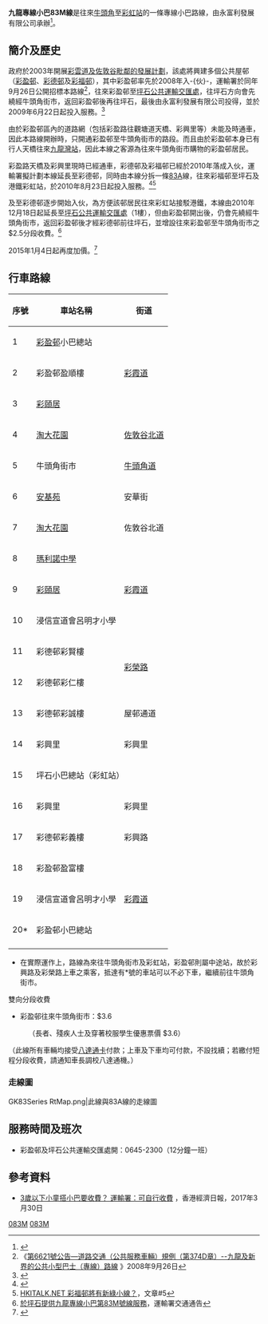 {{公共汽車路線資訊
|路線名稱=九龍專線小巴83M線
|外文名稱=
|外文語言=
|代表圖像=KowloonMinibus83M JX3376.jpg
|圖像尺寸=
|代表圖像二=
|圖像尺寸二=
|經營者=永富利發展
|路線用車=豐田Coaster
|路綫資訊=
|起點站=[[牛頭角,坪石公共運輸交匯處|牛頭角,坪石公共運輸交匯處]]
|途經地點= [[彩霞邨|彩霞邨]]（只限往坪石方向）、[[彩德邨|彩德邨]]
|去程途經地點=
|回程途經地點=
|終點站=[[坪石邨|坪石邨]]
|路線性質=
|全程行駛里程=
|單程行駛里程=
|全程行車時間=
|單程行車時間=
|服務時間=
|起點站服務時間=0645-2300
|終點站服務時間= 0645-2300
|班次頻率=12分
|全程收費=$4
|分段收費站點=
|去程分段收費站點=彩盈邨往來牛頭角街市：$3.6
|回程分段收費站點=無
|服務時間以外替代路線=
|主要競爭交通= [[九龍區專線小巴35線|小巴35]]、68、[[九龍區專線小巴83A線|83A]]、[[九龍巴士2A線|巴士2X]]、[[九龍巴士9號線|9]]、[[九龍巴士28B線|28B]]等<br>[[港鐵|港鐵]]<br>步行
|備註=
}}

'''九龍專線小巴83M線'''是往來[[牛頭角|牛頭角]]至[[彩虹站|彩虹站]]的一條專線小巴路線，由永富利發展有限公司承辦<ref>{{Cite web |url=http://www.foreverichly.com/ |title=永富利發展有限公司官方網站 |accessdate=2021-02-15 |archive-date=2014-05-17 |archive-url=https://web.archive.org/web/20140517124950/http://foreverichly.com/ |dead-url=no }}</ref>。

==簡介及歷史==
政府於2003年開展[[平山_(香港)|彩雲道及佐敦谷毗鄰的發展計劃]]，該處將興建多個公共屋邨（[[彩盈邨|彩盈邨]]、[[彩德邨|彩德邨]]及[[彩福邨|彩福邨]]），其中彩盈邨率先於2008年入-{伙}-，運輸署於同年9月26日公開招標本路線<ref>《[http://www.gld.gov.hk/cgi-bin/gld/egazette/gazettefiles.cgi?lang=c&year=2008&month=9&day=26&vol=12&no=39&gn=6621&header=1&part=0&df=1&nt=gn&newfile=1&acurrentpage=12&agree=1&gaz_type=mg 第6621號公告—道路交通（公共服務車輛）規例（第374D章）--九龍及新界的公共小型巴士（專線）路線] {{Wayback|url=http://www.gld.gov.hk/cgi-bin/gld/egazette/gazettefiles.cgi?lang=c&year=2008&month=9&day=26&vol=12&no=39&gn=6621&header=1&part=0&df=1&nt=gn&newfile=1&acurrentpage=12&agree=1&gaz_type=mg |date=20081201011512 }}》2008年9月26日</ref>，往來彩盈邨至[[坪石公共運輸交匯處|坪石公共運輸交匯處]]，往坪石方向會先繞經牛頭角街市，返回彩盈邨後再往坪石，最後由永富利發展有限公司投得，並於2009年6月22日起投入服務。<ref>{{Cite web |url=http://www.681busterminal.com/version2/index.php?fi=a202&id=467 |title=681巴士總站 - 九龍專線小巴83M線 |accessdate=2009-06-08 |archive-date=2021-01-08 |archive-url=https://web.archive.org/web/20210108065951/http://www.681busterminal.com/version2/index.php?fi=a202&id=467 |dead-url=no }}</ref>

由於彩盈邨區內的道路網（包括彩盈路往觀塘道天橋、彩興里等）未能及時通車，因此本路線開辦時，只開通彩盈邨至牛頭角街市的路段。而且由於彩盈邨本身已有行人天橋往來[[九龍灣站|九龍灣站]]，因此本線之客源為往來牛頭角街市購物的彩盈邨居民。

彩盈路天橋及彩興里現時已經通車，彩德邨及彩福邨已經於2010年落成入伙，運輸署擬計劃本線延長至彩德邨，同時由本線分拆一條[[九龍區專線小巴83A線|83A]]線，往來彩福邨至坪石及港鐵彩虹站，於2010年8月23日起投入服務。<ref>{{Cite web |url=http://www.singpao.com/newsarticle.aspx?NewsID=105685&Lang=tc |title=成報：令人苦惱的交通配套 |accessdate=2010-08-12 |archive-date=2010-08-17 |archive-url=https://web.archive.org/web/20100817113412/http://www.singpao.com/newsarticle.aspx?NewsID=105685&Lang=tc |dead-url=no }}</ref><ref>[http://www.hkitalk.net/HKiTalk2/viewthread.php?tid=542033&extra=page%3D1 HKITALK.NET 彩福邨將有新綠小線？]，文章#5</ref>

及至彩德邨逐步開始入伙，為方便該邨居民往來彩虹站接駁港鐵，本線由2010年12月18日起延長至[[坪石公共運輸交匯處|坪石公共運輸交匯處]]（1樓），但由彩盈邨開出後，仍會先繞經牛頭角街市，返回彩盈邨後才經彩德邨前往坪石，並增設往來彩盈邨至牛頭角街市之 $2.5分段收費。<ref>[http://www.td.gov.hk/tc/traffic_notices/index_id_24288.html 於坪石提供九龍專線小巴第83M號線服務]{{dead link|date=2017年11月 |bot=InternetArchiveBot |fix-attempted=yes }}，運輸署交通通告</ref>

2015年1月4日起再度加價。<ref>{{Cite web |url=http://www.td.gov.hk/tc/traffic_notices/index_id_40636.html |title=運輸署交通通告：調整九龍專線小巴第83M及第83A號線的車費 |access-date=2015-01-04 |archive-date=2022-02-09 |archive-url=https://web.archive.org/web/20220209235147/https://www.td.gov.hk/tc/traffic_notices/index_id_40636.html |dead-url=no }}</ref>

==行車路線==
{| class="wikitable" style="text-align: center"
|-
! 序號 !! 車站名稱 !! 街道 
|-
|1||[[彩盈邨|彩盈邨]]小巴總站|| rowspan="3" |[[彩霞道|彩霞道]]
|-
|2||彩盈邨盈順樓
|-
|3||[[彩頤居|彩頤居]]
|-
|4||[[淘大花園|淘大花園]]||[[佐敦谷北道|佐敦谷北道]]
|-
|5||牛頭角街市||[[牛頭角道|牛頭角道]]
|-
|6||[[安基苑|安基苑]]||安華街
|-
|7||[[淘大花園|淘大花園]]||佐敦谷北道
|-
|8||[[瑪利諾中學|瑪利諾中學]]|| rowspan="3" |[[彩霞道|彩霞道]]
|-
|9||[[彩頤居|彩頤居]]
|-
|10||浸信宣道會呂明才小學
|-
|11||彩德邨彩賢樓|| rowspan="2" |[[彩榮路|彩榮路]]
|-
|12||彩德邨彩仁樓
|-
|13||彩德邨彩誠樓||屋邨通道
|-
|14||彩興里||彩興里
|-
|15|| colspan="2" |坪石小巴總站（彩虹站）
|-
|16||彩興里||彩興里
|-
|17||彩德邨彩義樓||彩興路
|-
|18||彩盈邨盈富樓|| rowspan="3" |[[彩霞道|彩霞道]]
|-
|19||浸信宣道會呂明才小學
|-
|20*||彩盈邨小巴總站
|-
|}
*在實際運作上，路線為來往牛頭角街市及彩虹站，彩盈邨則屬中途站，故於彩興路及彩榮路上車之乘客，抵達有*號的車站可以不必下車，繼續前往牛頭角街市。 
;雙向分段收費
*彩盈邨往來牛頭角街市：$3.6
:（長者、殘疾人士及穿著校服學生優惠票價 $3.6）
（此線所有車輛均接受[[八達通卡|八達通卡]]付款；上車及下車均可付款，不設找續；若繳付短程分段收費，請通知車長調校八達通機。）
===走線圖===
<gallery>
GK83Series RtMap.png|此線與83A線的走線圖
</gallery>

==服務時間及班次==
*彩盈邨及坪石公共運輸交匯處開：0645-2300（12分鐘一班）

==參考資料==
*[https://topick.hket.com/article/1735941/3歲以下小童搭小巴要收費？%20運輸署：可自行收費 3歲以下小童搭小巴要收費？ 運輸署：可自行收費] {{Wayback|url=https://topick.hket.com/article/1735941/3%E6%AD%B2%E4%BB%A5%E4%B8%8B%E5%B0%8F%E7%AB%A5%E6%90%AD%E5%B0%8F%E5%B7%B4%E8%A6%81%E6%94%B6%E8%B2%BB%EF%BC%9F%20%E9%81%8B%E8%BC%B8%E7%BD%B2%EF%BC%9A%E5%8F%AF%E8%87%AA%E8%A1%8C%E6%94%B6%E8%B2%BB |date=20210107120032 }}，香港經濟日報，2017年3月30日
{{reflist}}

{{觀塘區小巴路線列表}}

[[Category:九龍區小巴路線|083M]]
[[Category:觀塘區小巴路線|083M]]